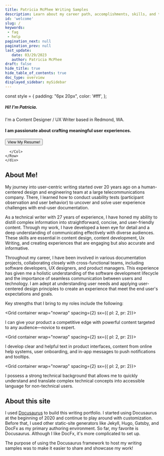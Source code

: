 ```yaml
---
title: Patricia McPhee Writing Samples
description: Learn about my career path, accomplishments, skills, and training.
id: 'welcome'
slug: /
keywords: 
 - faq
 - help
pagination_next: null
pagination_prev: null
last_update: 
   date: 03/29/2023
   author: Patricia McPhee
draft: false
hide_title: true
hide_table_of_contents: true
doc_type: overview
displayed_sidebar: mySidebar
---
```




const style = {
  padding: "6px 20px",
  color: '#fff',
};

<div class="intro-visual">

<Row wrap={true}>
<Col flex="1 1 350px">
       <div class="intro-text">
           <h5 class="intro-visual-header">
    Hi! I'm Patricia.
    </h5>
    <p class= "intro-text"> I'm a Content Designer / UX Writer based in Redmond, WA.
    </p>
    <h4 class= "intro-text">I am passionate about crafting meaningful user experiences. </h4>                 
        </div>
        <div class="intro-text-button">
        <ConfigProvider
            theme={{
              token: {
                  colorPrimary: '#86ae22',
                  colorPrimaryHover: '#0476a8',
                  colorTextBase: '#1890ff',
                }
              }
            }
          >
            <Button type="primary" shape="round" size='large' style={style} href="/portfolio/resume" >
                    View My Resume!
                  </Button>
          </ConfigProvider>
      </div>
      </Col>
       <Col flex="150px">
        <div className="intro-image"></div>
          
      </Col>
    </Row>
    </div>



<h2>About Me!</h2>

My journey into user-centric writing started over 20 years ago on a human-centered design and engineering team at a large telecommunications company. There, I learned how to conduct usability tests (participant observation and user behavior) to uncover and solve user experience challenges with end-user documentation.

As a technical writer with 27 years of experience, I have honed my ability to distill complex information into straightforward, concise, and user-friendly content. Through my work, I have developed a keen eye for detail and a deep understanding of communicating effectively with diverse audiences. These skills are essential in content design, content development, Ux Writing, and creating experiences that are engaging but also accurate and informative.

Throughout my career, I have been involved in various documentation projects, collaborating closely with cross-functional teams, including software developers, UX designers, and product managers. This experience has given me a holistic understanding of the software development lifecycle and the importance of seamless communication between users and technology. I am adept at understanding user needs and applying user-centered design principles to create an experience that meet the end user's expectations and goals.

Key strengths that I bring to my roles include the following:

<Grid container wrap="nowrap" spacing={2} sx={{ pl: 2, pr: 2}}>
  <Grid item>
  <p><CheckCircleIcon style={{ fontSize: '24px', color: '#9ecd28' }} /></p>
  </Grid>
  <Grid item xs>
  <p>I can give your product a competitive edge with powerful content targeted to any audience—novice to expert.</p>
  </Grid>
</Grid> 

<Grid container wrap="nowrap" spacing={2} sx={{ pl: 2, pr: 2}}>
  <Grid item>
  <p><CheckCircleIcon style={{ fontSize: '24px', color: '#9ecd28' }} /></p>
  </Grid>
  <Grid item xs>
  <p>I develop clear and helpful text in product interfaces, content from online help systems, user onboarding, and in-app messages to push notifications and tooltips.</p>
  </Grid>
</Grid> 

<Grid container wrap="nowrap" spacing={2} sx={{ pl: 2, pr: 2}}>
  <Grid item>
  <p><CheckCircleIcon style={{ fontSize: '24px', color: '#9ecd28' }} /></p>
  </Grid>
  <Grid item xs>
  <p>I possess a strong technical background that allows me to quickly understand and translate complex technical concepts into accessible language for non-technical users.</p>
  </Grid>
</Grid> 



<h2>About this site</h2>

I used [Docusaurus](https://docusaurus.io) to build this writing portfolio. I started using Docusaurus at the beginning of 2020 and continue to play around with customization. Before that, I used other static-site generators like Jekyll, Hugo, Gatsby, and DocFx as my primary authoring environment. So far, my favorite is Docusaurus. Although I like DocFx, it's more complicated to set up.

The purpose of using the Docusaurus framework to host my writing samples was to make it easier to share and showcase my work!

